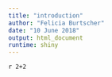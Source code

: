 ```yaml
---
title: "introduction"
author: "Felicia Burtscher"
date: "10 June 2018"
output: html_document
runtime: shiny
---
```


`r 2+2`

